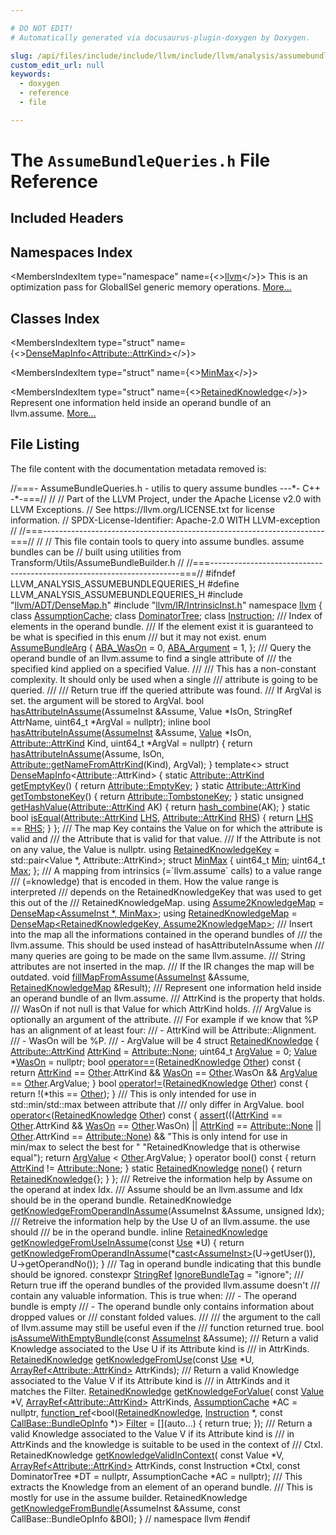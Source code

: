 ```yaml
---

# DO NOT EDIT!
# Automatically generated via docusaurus-plugin-doxygen by Doxygen.

slug: /api/files/include/include/llvm/include/llvm/analysis/assumebundlequeries-h
custom_edit_url: null
keywords:
  - doxygen
  - reference
  - file

---
```





# The `AssumeBundleQueries.h` File Reference

<DoxygenPage pluginConfig={pluginConfig}>



## Included Headers

<IncludesList>
<IncludesListItem
  filePath="llvm/ADT/DenseMap.h"
  permalink="/docs/api/files/include/include/llvm/include/llvm/adt/densemap-h"
  isLocal="true" />
<IncludesListItem
  filePath="llvm/IR/IntrinsicInst.h"
  permalink="/docs/api/files/include/include/llvm/include/llvm/ir/intrinsicinst-h"
  isLocal="true" />
</IncludesList>

## Namespaces Index

<MembersIndex>

<MembersIndexItem
  type="namespace"
  name={<><a href="/docs/api/namespaces/llvm">llvm</a></>}>
This is an optimization pass for GlobalISel generic memory operations. <a href="/docs/api/namespaces/llvm/#details">More...</a>
</MembersIndexItem>

</MembersIndex>

## Classes Index

<MembersIndex>

<MembersIndexItem
  type="struct"
  name={<><a href="/docs/api/structs/llvm/densemapinfo-3b8d43b48b72aa66e434ce6f39c7dc97">DenseMapInfo&lt;Attribute::AttrKind&gt;</a></>}>
</MembersIndexItem>

<MembersIndexItem
  type="struct"
  name={<><a href="/docs/api/structs/llvm/minmax">MinMax</a></>}>
</MembersIndexItem>

<MembersIndexItem
  type="struct"
  name={<><a href="/docs/api/structs/llvm/retainedknowledge">RetainedKnowledge</a></>}>
Represent one information held inside an operand bundle of an llvm.assume. <a href="/docs/api/structs/llvm/retainedknowledge/#details">More...</a>
</MembersIndexItem>

</MembersIndex>


## File Listing

The file content with the documentation metadata removed is:

<ProgramListing>

<Link id="l00001" /><CodeLine lineNumber="1"><Highlight kind="comment">//===- AssumeBundleQueries.h - utilis to query assume bundles ---&#42;- C++ -&#42;-===//</Highlight><Highlight kind="normal"></Highlight></CodeLine>
<Link id="l00002" /><CodeLine lineNumber="2"><Highlight kind="normal"></Highlight><Highlight kind="comment">//</Highlight><Highlight kind="normal"></Highlight></CodeLine>
<Link id="l00003" /><CodeLine lineNumber="3"><Highlight kind="normal"></Highlight><Highlight kind="comment">// Part of the LLVM Project, under the Apache License v2.0 with LLVM Exceptions.</Highlight><Highlight kind="normal"></Highlight></CodeLine>
<Link id="l00004" /><CodeLine lineNumber="4"><Highlight kind="normal"></Highlight><Highlight kind="comment">// See https://llvm.org/LICENSE.txt for license information.</Highlight><Highlight kind="normal"></Highlight></CodeLine>
<Link id="l00005" /><CodeLine lineNumber="5"><Highlight kind="normal"></Highlight><Highlight kind="comment">// SPDX-License-Identifier: Apache-2.0 WITH LLVM-exception</Highlight><Highlight kind="normal"></Highlight></CodeLine>
<Link id="l00006" /><CodeLine lineNumber="6"><Highlight kind="normal"></Highlight><Highlight kind="comment">//</Highlight><Highlight kind="normal"></Highlight></CodeLine>
<Link id="l00007" /><CodeLine lineNumber="7"><Highlight kind="normal"></Highlight><Highlight kind="comment">//===----------------------------------------------------------------------===//</Highlight><Highlight kind="normal"></Highlight></CodeLine>
<Link id="l00008" /><CodeLine lineNumber="8"><Highlight kind="normal"></Highlight><Highlight kind="comment">//</Highlight><Highlight kind="normal"></Highlight></CodeLine>
<Link id="l00009" /><CodeLine lineNumber="9"><Highlight kind="normal"></Highlight><Highlight kind="comment">// This file contain tools to query into assume bundles. assume bundles can be</Highlight><Highlight kind="normal"></Highlight></CodeLine>
<Link id="l00010" /><CodeLine lineNumber="10"><Highlight kind="normal"></Highlight><Highlight kind="comment">// built using utilities from Transform/Utils/AssumeBundleBuilder.h</Highlight><Highlight kind="normal"></Highlight></CodeLine>
<Link id="l00011" /><CodeLine lineNumber="11"><Highlight kind="normal"></Highlight><Highlight kind="comment">//</Highlight><Highlight kind="normal"></Highlight></CodeLine>
<Link id="l00012" /><CodeLine lineNumber="12"><Highlight kind="normal"></Highlight><Highlight kind="comment">//===----------------------------------------------------------------------===//</Highlight><Highlight kind="normal"></Highlight></CodeLine>
<Link id="l00013" /><CodeLine lineNumber="13"><Highlight kind="normal"></Highlight></CodeLine>
<Link id="l00014" /><CodeLine lineNumber="14"><Highlight kind="normal"></Highlight><Highlight kind="preprocessor">#ifndef LLVM&#95;ANALYSIS&#95;ASSUMEBUNDLEQUERIES&#95;H</Highlight><Highlight kind="normal"></Highlight></CodeLine>
<Link id="l00015" /><CodeLine lineNumber="15"><Highlight kind="normal"></Highlight><Highlight kind="preprocessor">#define LLVM&#95;ANALYSIS&#95;ASSUMEBUNDLEQUERIES&#95;H</Highlight><Highlight kind="normal"></Highlight></CodeLine>
<Link id="l00016" /><CodeLine lineNumber="16"><Highlight kind="normal"></Highlight></CodeLine>
<Link id="l00017" /><CodeLine lineNumber="17"><Highlight kind="normal"></Highlight><Highlight kind="preprocessor">#include &quot;<a href="/docs/api/files/include/include/llvm/include/llvm/adt/densemap-h">llvm/ADT/DenseMap.h</a>&quot;</Highlight><Highlight kind="normal"></Highlight></CodeLine>
<Link id="l00018" /><CodeLine lineNumber="18"><Highlight kind="normal"></Highlight><Highlight kind="preprocessor">#include &quot;<a href="/docs/api/files/include/include/llvm/include/llvm/ir/intrinsicinst-h">llvm/IR/IntrinsicInst.h</a>&quot;</Highlight><Highlight kind="normal"></Highlight></CodeLine>
<Link id="l00019" /><CodeLine lineNumber="19"><Highlight kind="normal"></Highlight></CodeLine>
<Link id="l00020" /><CodeLine lineNumber="20"><Highlight kind="normal"></Highlight><Highlight kind="keyword">namespace </Highlight><Highlight kind="normal"><a href="/docs/api/namespaces/llvm">llvm</a> &#123;</Highlight></CodeLine>
<Link id="l00021" /><CodeLine lineNumber="21"><Highlight kind="normal"></Highlight><Highlight kind="keyword">class </Highlight><Highlight kind="normal"><a href="/docs/api/classes/llvm/assumptioncache">AssumptionCache</a>;</Highlight></CodeLine>
<Link id="l00022" /><CodeLine lineNumber="22"><Highlight kind="normal"></Highlight><Highlight kind="keyword">class </Highlight><Highlight kind="normal"><a href="/docs/api/classes/llvm/dominatortree">DominatorTree</a>;</Highlight></CodeLine>
<Link id="l00023" /><CodeLine lineNumber="23"><Highlight kind="normal"></Highlight><Highlight kind="keyword">class </Highlight><Highlight kind="normal"><a href="/docs/api/classes/llvm/instruction">Instruction</a>;</Highlight></CodeLine>
<Link id="l00024" /><CodeLine lineNumber="24"><Highlight kind="normal"></Highlight><Highlight kind="comment"></Highlight></CodeLine>
<Link id="l00025" /><CodeLine lineNumber="25"><Highlight kind="comment">/// Index of elements in the operand bundle.</Highlight></CodeLine>
<Link id="l00026" /><CodeLine lineNumber="26"><Highlight kind="comment">/// If the element exist it is guaranteed to be what is specified in this enum</Highlight></CodeLine>
<Link id="l00027" /><CodeLine lineNumber="27"><Highlight kind="comment">/// but it may not exist.</Highlight><Highlight kind="normal"></Highlight></CodeLine>
<Link id="l00028" /><CodeLine lineNumber="28" lineLink="/docs/api/namespaces/llvm/#af36ce2c8e7a209b35ea79a00f0621852"><Highlight kind="normal"></Highlight><Highlight kind="keyword">enum</Highlight><Highlight kind="normal"> <a href="/docs/api/namespaces/llvm/#af36ce2c8e7a209b35ea79a00f0621852">AssumeBundleArg</a> &#123;</Highlight></CodeLine>
<Link id="l00029" /><CodeLine lineNumber="29" lineLink="/docs/api/namespaces/llvm/#af36ce2c8e7a209b35ea79a00f0621852a62cb1e392c91b9c6bf2929bf1f6437a4"><Highlight kind="normal">  <a href="/docs/api/namespaces/llvm/#af36ce2c8e7a209b35ea79a00f0621852a62cb1e392c91b9c6bf2929bf1f6437a4">ABA&#95;WasOn</a> = 0,</Highlight></CodeLine>
<Link id="l00030" /><CodeLine lineNumber="30" lineLink="/docs/api/namespaces/llvm/#af36ce2c8e7a209b35ea79a00f0621852a1db3cb6d53ab5e73d0d8b9e1afaa26ce"><Highlight kind="normal">  <a href="/docs/api/namespaces/llvm/#af36ce2c8e7a209b35ea79a00f0621852a1db3cb6d53ab5e73d0d8b9e1afaa26ce">ABA&#95;Argument</a> = 1,</Highlight></CodeLine>
<Link id="l00031" /><CodeLine lineNumber="31"><Highlight kind="normal">&#125;;</Highlight></CodeLine>
<Link id="l00032" /><CodeLine lineNumber="32"><Highlight kind="normal"></Highlight><Highlight kind="comment"></Highlight></CodeLine>
<Link id="l00033" /><CodeLine lineNumber="33"><Highlight kind="comment">/// Query the operand bundle of an llvm.assume to find a single attribute of</Highlight></CodeLine>
<Link id="l00034" /><CodeLine lineNumber="34"><Highlight kind="comment">/// the specified kind applied on a specified Value.</Highlight></CodeLine>
<Link id="l00035" /><CodeLine lineNumber="35"><Highlight kind="comment">///</Highlight></CodeLine>
<Link id="l00036" /><CodeLine lineNumber="36"><Highlight kind="comment">/// This has a non-constant complexity. It should only be used when a single</Highlight></CodeLine>
<Link id="l00037" /><CodeLine lineNumber="37"><Highlight kind="comment">/// attribute is going to be queried.</Highlight></CodeLine>
<Link id="l00038" /><CodeLine lineNumber="38"><Highlight kind="comment">///</Highlight></CodeLine>
<Link id="l00039" /><CodeLine lineNumber="39"><Highlight kind="comment">/// Return true iff the queried attribute was found.</Highlight></CodeLine>
<Link id="l00040" /><CodeLine lineNumber="40"><Highlight kind="comment">/// If ArgVal is set. the argument will be stored to ArgVal.</Highlight><Highlight kind="normal"></Highlight></CodeLine>
<Link id="l00041" /><CodeLine lineNumber="41"><Highlight kind="normal"></Highlight><Highlight kind="keywordtype">bool</Highlight><Highlight kind="normal"> <a href="/docs/api/namespaces/llvm/#ac175548dea024de495368b0dcd301f09">hasAttributeInAssume</a>(AssumeInst &amp;Assume, Value &#42;IsOn, StringRef AttrName,</Highlight></CodeLine>
<Link id="l00042" /><CodeLine lineNumber="42"><Highlight kind="normal">                          uint64&#95;t &#42;ArgVal = </Highlight><Highlight kind="keyword">nullptr</Highlight><Highlight kind="normal">);</Highlight></CodeLine>
<Link id="l00043" /><CodeLine lineNumber="43" lineLink="/docs/api/namespaces/llvm/#ac4ef3e6d4cf3115d5fdd70b5e35a96df"><Highlight kind="normal"></Highlight><Highlight kind="keyword">inline</Highlight><Highlight kind="normal"> </Highlight><Highlight kind="keywordtype">bool</Highlight><Highlight kind="normal"> <a href="/docs/api/namespaces/llvm/#ac175548dea024de495368b0dcd301f09">hasAttributeInAssume</a>(<a href="/docs/api/classes/llvm/assumeinst">AssumeInst</a> &amp;Assume, <a href="/docs/api/classes/llvm/value">Value</a> &#42;IsOn,</Highlight></CodeLine>
<Link id="l00044" /><CodeLine lineNumber="44"><Highlight kind="normal">                                 <a href="/docs/api/classes/llvm/attribute/#aab7ee4b8fd1d3e7e4cea87868855e60e">Attribute::AttrKind</a> Kind,</Highlight></CodeLine>
<Link id="l00045" /><CodeLine lineNumber="45"><Highlight kind="normal">                                 uint64&#95;t &#42;ArgVal = </Highlight><Highlight kind="keyword">nullptr</Highlight><Highlight kind="normal">) &#123;</Highlight></CodeLine>
<Link id="l00046" /><CodeLine lineNumber="46"><Highlight kind="normal">  </Highlight><Highlight kind="keywordflow">return</Highlight><Highlight kind="normal"> <a href="/docs/api/namespaces/llvm/#ac175548dea024de495368b0dcd301f09">hasAttributeInAssume</a>(Assume, IsOn,</Highlight></CodeLine>
<Link id="l00047" /><CodeLine lineNumber="47"><Highlight kind="normal">                              <a href="/docs/api/classes/llvm/attribute/#a9f1de7d65958c48ef95760927081625c">Attribute::getNameFromAttrKind</a>(Kind), ArgVal);</Highlight></CodeLine>
<Link id="l00048" /><CodeLine lineNumber="48"><Highlight kind="normal">&#125;</Highlight></CodeLine>
<Link id="l00049" /><CodeLine lineNumber="49"><Highlight kind="normal"></Highlight></CodeLine>
<Link id="l00050" /><CodeLine lineNumber="50" lineLink="/docs/api/structs/llvm/densemapinfo-3b8d43b48b72aa66e434ce6f39c7dc97"><Highlight kind="normal"></Highlight><Highlight kind="keyword">template</Highlight><Highlight kind="normal">&lt;&gt; </Highlight><Highlight kind="keyword">struct </Highlight><Highlight kind="normal"><a href="/docs/api/structs/llvm/densemapinfo">DenseMapInfo</a>&lt;<a href="/docs/api/classes/llvm/attribute">Attribute</a>::AttrKind&gt; &#123;</Highlight></CodeLine>
<Link id="l00051" /><CodeLine lineNumber="51" lineLink="/docs/api/structs/llvm/densemapinfo-3b8d43b48b72aa66e434ce6f39c7dc97/#a2edb48bde72543fa4b4332344901854f"><Highlight kind="normal">  </Highlight><Highlight kind="keyword">static</Highlight><Highlight kind="normal"> <a href="/docs/api/classes/llvm/attribute/#aab7ee4b8fd1d3e7e4cea87868855e60e">Attribute::AttrKind</a> <a href="/docs/api/structs/llvm/densemapinfo-3b8d43b48b72aa66e434ce6f39c7dc97/#a2edb48bde72543fa4b4332344901854f">getEmptyKey</a>() &#123;</Highlight></CodeLine>
<Link id="l00052" /><CodeLine lineNumber="52"><Highlight kind="normal">    </Highlight><Highlight kind="keywordflow">return</Highlight><Highlight kind="normal"> <a href="/docs/api/classes/llvm/attribute/#aab7ee4b8fd1d3e7e4cea87868855e60eaa108685538d49543443a0ce281efd1d8">Attribute::EmptyKey</a>;</Highlight></CodeLine>
<Link id="l00053" /><CodeLine lineNumber="53"><Highlight kind="normal">  &#125;</Highlight></CodeLine>
<Link id="l00054" /><CodeLine lineNumber="54" lineLink="/docs/api/structs/llvm/densemapinfo-3b8d43b48b72aa66e434ce6f39c7dc97/#adeb96fe57603c6997007e44de7992f8c"><Highlight kind="normal">  </Highlight><Highlight kind="keyword">static</Highlight><Highlight kind="normal"> <a href="/docs/api/classes/llvm/attribute/#aab7ee4b8fd1d3e7e4cea87868855e60e">Attribute::AttrKind</a> <a href="/docs/api/structs/llvm/densemapinfo-3b8d43b48b72aa66e434ce6f39c7dc97/#adeb96fe57603c6997007e44de7992f8c">getTombstoneKey</a>() &#123;</Highlight></CodeLine>
<Link id="l00055" /><CodeLine lineNumber="55"><Highlight kind="normal">    </Highlight><Highlight kind="keywordflow">return</Highlight><Highlight kind="normal"> <a href="/docs/api/classes/llvm/attribute/#aab7ee4b8fd1d3e7e4cea87868855e60ea3e672d8a791835da7d662b61f79590a6">Attribute::TombstoneKey</a>;</Highlight></CodeLine>
<Link id="l00056" /><CodeLine lineNumber="56"><Highlight kind="normal">  &#125;</Highlight></CodeLine>
<Link id="l00057" /><CodeLine lineNumber="57" lineLink="/docs/api/structs/llvm/densemapinfo-3b8d43b48b72aa66e434ce6f39c7dc97/#a6365ea7ed5f2f560f1fbc7696cf18f16"><Highlight kind="normal">  </Highlight><Highlight kind="keyword">static</Highlight><Highlight kind="normal"> </Highlight><Highlight kind="keywordtype">unsigned</Highlight><Highlight kind="normal"> <a href="/docs/api/structs/llvm/densemapinfo-3b8d43b48b72aa66e434ce6f39c7dc97/#a6365ea7ed5f2f560f1fbc7696cf18f16">getHashValue</a>(<a href="/docs/api/classes/llvm/attribute/#aab7ee4b8fd1d3e7e4cea87868855e60e">Attribute::AttrKind</a> AK) &#123;</Highlight></CodeLine>
<Link id="l00058" /><CodeLine lineNumber="58"><Highlight kind="normal">    </Highlight><Highlight kind="keywordflow">return</Highlight><Highlight kind="normal"> <a href="/docs/api/namespaces/llvm/#add71474638430694c84640146383fc44">hash&#95;combine</a>(AK);</Highlight></CodeLine>
<Link id="l00059" /><CodeLine lineNumber="59"><Highlight kind="normal">  &#125;</Highlight></CodeLine>
<Link id="l00060" /><CodeLine lineNumber="60" lineLink="/docs/api/structs/llvm/densemapinfo-3b8d43b48b72aa66e434ce6f39c7dc97/#a7d3f860c73e1d3f695414b9b07b45a48"><Highlight kind="normal">  </Highlight><Highlight kind="keyword">static</Highlight><Highlight kind="normal"> </Highlight><Highlight kind="keywordtype">bool</Highlight><Highlight kind="normal"> <a href="/docs/api/structs/llvm/densemapinfo-3b8d43b48b72aa66e434ce6f39c7dc97/#a7d3f860c73e1d3f695414b9b07b45a48">isEqual</a>(<a href="/docs/api/classes/llvm/attribute/#aab7ee4b8fd1d3e7e4cea87868855e60e">Attribute::AttrKind</a> <a href="/docs/api/files/lib/lib/target/lib/target/x86/x86partialreduction-cpp/#a9e1483f7215664a2315c53c3558d9a8d">LHS</a>, <a href="/docs/api/classes/llvm/attribute/#aab7ee4b8fd1d3e7e4cea87868855e60e">Attribute::AttrKind</a> <a href="/docs/api/files/lib/lib/target/lib/target/x86/x86partialreduction-cpp/#a87b8bfbbe9d8f7146d7f20a5fb42efd0">RHS</a>) &#123;</Highlight></CodeLine>
<Link id="l00061" /><CodeLine lineNumber="61"><Highlight kind="normal">    </Highlight><Highlight kind="keywordflow">return</Highlight><Highlight kind="normal"> <a href="/docs/api/files/lib/lib/target/lib/target/x86/x86partialreduction-cpp/#a9e1483f7215664a2315c53c3558d9a8d">LHS</a> == <a href="/docs/api/files/lib/lib/target/lib/target/x86/x86partialreduction-cpp/#a87b8bfbbe9d8f7146d7f20a5fb42efd0">RHS</a>;</Highlight></CodeLine>
<Link id="l00062" /><CodeLine lineNumber="62"><Highlight kind="normal">  &#125;</Highlight></CodeLine>
<Link id="l00063" /><CodeLine lineNumber="63"><Highlight kind="normal">&#125;;</Highlight></CodeLine>
<Link id="l00064" /><CodeLine lineNumber="64"><Highlight kind="normal"></Highlight><Highlight kind="comment"></Highlight></CodeLine>
<Link id="l00065" /><CodeLine lineNumber="65"><Highlight kind="comment">/// The map Key contains the Value on for which the attribute is valid and</Highlight></CodeLine>
<Link id="l00066" /><CodeLine lineNumber="66"><Highlight kind="comment">/// the Attribute that is valid for that value.</Highlight></CodeLine>
<Link id="l00067" /><CodeLine lineNumber="67"><Highlight kind="comment">/// If the Attribute is not on any value, the Value is nullptr.</Highlight><Highlight kind="normal"></Highlight></CodeLine>
<Link id="l00068" /><CodeLine lineNumber="68" lineLink="/docs/api/namespaces/llvm/#a9888552f3123d4dc7fc12875d9f17d3c"><Highlight kind="normal"></Highlight><Highlight kind="keyword">using </Highlight><Highlight kind="normal"><a href="/docs/api/namespaces/llvm/#a9888552f3123d4dc7fc12875d9f17d3c">RetainedKnowledgeKey</a> = std::pair&lt;Value &#42;, Attribute::AttrKind&gt;;</Highlight></CodeLine>
<Link id="l00069" /><CodeLine lineNumber="69"><Highlight kind="normal"></Highlight></CodeLine>
<Link id="l00070" /><CodeLine lineNumber="70" lineLink="/docs/api/structs/llvm/minmax"><Highlight kind="normal"></Highlight><Highlight kind="keyword">struct </Highlight><Highlight kind="normal"><a href="/docs/api/structs/llvm/minmax">MinMax</a> &#123;</Highlight></CodeLine>
<Link id="l00071" /><CodeLine lineNumber="71" lineLink="/docs/api/structs/llvm/minmax/#a88c3544c3aa0f64f4df2aa202b4b58d8"><Highlight kind="normal">  uint64&#95;t <a href="/docs/api/structs/llvm/minmax/#a88c3544c3aa0f64f4df2aa202b4b58d8">Min</a>;</Highlight></CodeLine>
<Link id="l00072" /><CodeLine lineNumber="72" lineLink="/docs/api/structs/llvm/minmax/#aeb30866b8cc9b02f097f13ee2861de5a"><Highlight kind="normal">  uint64&#95;t <a href="/docs/api/structs/llvm/minmax/#aeb30866b8cc9b02f097f13ee2861de5a">Max</a>;</Highlight></CodeLine>
<Link id="l00073" /><CodeLine lineNumber="73"><Highlight kind="normal">&#125;;</Highlight></CodeLine>
<Link id="l00074" /><CodeLine lineNumber="74"><Highlight kind="normal"></Highlight><Highlight kind="comment"></Highlight></CodeLine>
<Link id="l00075" /><CodeLine lineNumber="75"><Highlight kind="comment">/// A mapping from intrinsics (=&#96;llvm.assume&#96; calls) to a value range</Highlight></CodeLine>
<Link id="l00076" /><CodeLine lineNumber="76"><Highlight kind="comment">/// (=knowledge) that is encoded in them. How the value range is interpreted</Highlight></CodeLine>
<Link id="l00077" /><CodeLine lineNumber="77"><Highlight kind="comment">/// depends on the RetainedKnowledgeKey that was used to get this out of the</Highlight></CodeLine>
<Link id="l00078" /><CodeLine lineNumber="78"><Highlight kind="comment">/// RetainedKnowledgeMap.</Highlight><Highlight kind="normal"></Highlight></CodeLine>
<Link id="l00079" /><CodeLine lineNumber="79" lineLink="/docs/api/namespaces/llvm/#a241c18622ca237009c5f3c9ef40192bd"><Highlight kind="normal"></Highlight><Highlight kind="keyword">using </Highlight><Highlight kind="normal"><a href="/docs/api/namespaces/llvm/#a241c18622ca237009c5f3c9ef40192bd">Assume2KnowledgeMap</a> = <a href="/docs/api/classes/llvm/densemap">DenseMap&lt;AssumeInst &#42;, MinMax&gt;</a>;</Highlight></CodeLine>
<Link id="l00080" /><CodeLine lineNumber="80"><Highlight kind="normal"></Highlight></CodeLine>
<Link id="l00081" /><CodeLine lineNumber="81" lineLink="/docs/api/namespaces/llvm/#a681f4982ace03237b4578f1280eef12e"><Highlight kind="normal"></Highlight><Highlight kind="keyword">using </Highlight><Highlight kind="normal"><a href="/docs/api/namespaces/llvm/#a681f4982ace03237b4578f1280eef12e">RetainedKnowledgeMap</a> =</Highlight></CodeLine>
<Link id="l00082" /><CodeLine lineNumber="82"><Highlight kind="normal">    <a href="/docs/api/classes/llvm/densemap">DenseMap&lt;RetainedKnowledgeKey, Assume2KnowledgeMap&gt;</a>;</Highlight></CodeLine>
<Link id="l00083" /><CodeLine lineNumber="83"><Highlight kind="normal"></Highlight><Highlight kind="comment"></Highlight></CodeLine>
<Link id="l00084" /><CodeLine lineNumber="84"><Highlight kind="comment">/// Insert into the map all the informations contained in the operand bundles of</Highlight></CodeLine>
<Link id="l00085" /><CodeLine lineNumber="85"><Highlight kind="comment">/// the llvm.assume. This should be used instead of hasAttributeInAssume when</Highlight></CodeLine>
<Link id="l00086" /><CodeLine lineNumber="86"><Highlight kind="comment">/// many queries are going to be made on the same llvm.assume.</Highlight></CodeLine>
<Link id="l00087" /><CodeLine lineNumber="87"><Highlight kind="comment">/// String attributes are not inserted in the map.</Highlight></CodeLine>
<Link id="l00088" /><CodeLine lineNumber="88"><Highlight kind="comment">/// If the IR changes the map will be outdated.</Highlight><Highlight kind="normal"></Highlight></CodeLine>
<Link id="l00089" /><CodeLine lineNumber="89"><Highlight kind="normal"></Highlight><Highlight kind="keywordtype">void</Highlight><Highlight kind="normal"> <a href="/docs/api/namespaces/llvm/#ad0cb3b7526df89b44d7c13b54cd25a51">fillMapFromAssume</a>(<a href="/docs/api/classes/llvm/assumeinst">AssumeInst</a> &amp;Assume, <a href="/docs/api/namespaces/llvm/#a681f4982ace03237b4578f1280eef12e">RetainedKnowledgeMap</a> &amp;Result);</Highlight></CodeLine>
<Link id="l00090" /><CodeLine lineNumber="90"><Highlight kind="normal"></Highlight><Highlight kind="comment"></Highlight></CodeLine>
<Link id="l00091" /><CodeLine lineNumber="91"><Highlight kind="comment">/// Represent one information held inside an operand bundle of an llvm.assume.</Highlight></CodeLine>
<Link id="l00092" /><CodeLine lineNumber="92"><Highlight kind="comment">/// AttrKind is the property that holds.</Highlight></CodeLine>
<Link id="l00093" /><CodeLine lineNumber="93"><Highlight kind="comment">/// WasOn if not null is that Value for which AttrKind holds.</Highlight></CodeLine>
<Link id="l00094" /><CodeLine lineNumber="94"><Highlight kind="comment">/// ArgValue is optionally an argument of the attribute.</Highlight></CodeLine>
<Link id="l00095" /><CodeLine lineNumber="95"><Highlight kind="comment">/// For example if we know that %P has an alignment of at least four:</Highlight></CodeLine>
<Link id="l00096" /><CodeLine lineNumber="96"><Highlight kind="comment">///  - AttrKind will be Attribute::Alignment.</Highlight></CodeLine>
<Link id="l00097" /><CodeLine lineNumber="97"><Highlight kind="comment">///  - WasOn will be %P.</Highlight></CodeLine>
<Link id="l00098" /><CodeLine lineNumber="98"><Highlight kind="comment">///  - ArgValue will be 4</Highlight><Highlight kind="normal"></Highlight></CodeLine>
<Link id="l00099" /><CodeLine lineNumber="99" lineLink="/docs/api/structs/llvm/retainedknowledge"><Highlight kind="normal"></Highlight><Highlight kind="keyword">struct </Highlight><Highlight kind="normal"><a href="/docs/api/structs/llvm/retainedknowledge">RetainedKnowledge</a> &#123;</Highlight></CodeLine>
<Link id="l00100" /><CodeLine lineNumber="100" lineLink="/docs/api/structs/llvm/retainedknowledge/#a054a26c551d4de8f1af4d75a7a67a42a"><Highlight kind="normal">  <a href="/docs/api/classes/llvm/attribute/#aab7ee4b8fd1d3e7e4cea87868855e60e">Attribute::AttrKind</a> <a href="/docs/api/structs/llvm/retainedknowledge/#a054a26c551d4de8f1af4d75a7a67a42a">AttrKind</a> = <a href="/docs/api/classes/llvm/attribute/#aab7ee4b8fd1d3e7e4cea87868855e60ea5e58e419b1c9e35d6131976412fd8f0c">Attribute::None</a>;</Highlight></CodeLine>
<Link id="l00101" /><CodeLine lineNumber="101" lineLink="/docs/api/structs/llvm/retainedknowledge/#a3b64a97b9157b9bd9a1d924cae66254b"><Highlight kind="normal">  uint64&#95;t <a href="/docs/api/structs/llvm/retainedknowledge/#a3b64a97b9157b9bd9a1d924cae66254b">ArgValue</a> = 0;</Highlight></CodeLine>
<Link id="l00102" /><CodeLine lineNumber="102" lineLink="/docs/api/structs/llvm/retainedknowledge/#a99ac6afa72b262e95ceb85328c6cb5c6"><Highlight kind="normal">  <a href="/docs/api/classes/llvm/value">Value</a> &#42;<a href="/docs/api/structs/llvm/retainedknowledge/#a99ac6afa72b262e95ceb85328c6cb5c6">WasOn</a> = </Highlight><Highlight kind="keyword">nullptr</Highlight><Highlight kind="normal">;</Highlight></CodeLine>
<Link id="l00103" /><CodeLine lineNumber="103" lineLink="/docs/api/structs/llvm/retainedknowledge/#adc93b51f6b1c4ea5ac926d9b28e38e70"><Highlight kind="normal">  </Highlight><Highlight kind="keywordtype">bool</Highlight><Highlight kind="normal"> <a href="/docs/api/structs/llvm/retainedknowledge/#adc93b51f6b1c4ea5ac926d9b28e38e70">operator==</a>(<a href="/docs/api/structs/llvm/retainedknowledge">RetainedKnowledge</a> <a href="/docs/api/namespaces/llvm/#a9eb4f5b98b70ee4fab9614ed58282c1fa6311ae17c1ee52b36e68aaf4ad066387">Other</a>)</Highlight><Highlight kind="keyword"> const </Highlight><Highlight kind="normal">&#123;</Highlight></CodeLine>
<Link id="l00104" /><CodeLine lineNumber="104"><Highlight kind="normal">    </Highlight><Highlight kind="keywordflow">return</Highlight><Highlight kind="normal"> <a href="/docs/api/structs/llvm/retainedknowledge/#a054a26c551d4de8f1af4d75a7a67a42a">AttrKind</a> == <a href="/docs/api/namespaces/llvm/#a9eb4f5b98b70ee4fab9614ed58282c1fa6311ae17c1ee52b36e68aaf4ad066387">Other</a>.AttrKind &amp;&amp; <a href="/docs/api/structs/llvm/retainedknowledge/#a99ac6afa72b262e95ceb85328c6cb5c6">WasOn</a> == <a href="/docs/api/namespaces/llvm/#a9eb4f5b98b70ee4fab9614ed58282c1fa6311ae17c1ee52b36e68aaf4ad066387">Other</a>.WasOn &amp;&amp;</Highlight></CodeLine>
<Link id="l00105" /><CodeLine lineNumber="105"><Highlight kind="normal">           <a href="/docs/api/structs/llvm/retainedknowledge/#a3b64a97b9157b9bd9a1d924cae66254b">ArgValue</a> == <a href="/docs/api/namespaces/llvm/#a9eb4f5b98b70ee4fab9614ed58282c1fa6311ae17c1ee52b36e68aaf4ad066387">Other</a>.ArgValue;</Highlight></CodeLine>
<Link id="l00106" /><CodeLine lineNumber="106"><Highlight kind="normal">  &#125;</Highlight></CodeLine>
<Link id="l00107" /><CodeLine lineNumber="107" lineLink="/docs/api/structs/llvm/retainedknowledge/#a94e146b3c708ec72472ad81e9370cff0"><Highlight kind="normal">  </Highlight><Highlight kind="keywordtype">bool</Highlight><Highlight kind="normal"> <a href="/docs/api/structs/llvm/retainedknowledge/#a94e146b3c708ec72472ad81e9370cff0">operator!=</a>(<a href="/docs/api/structs/llvm/retainedknowledge">RetainedKnowledge</a> <a href="/docs/api/namespaces/llvm/#a9eb4f5b98b70ee4fab9614ed58282c1fa6311ae17c1ee52b36e68aaf4ad066387">Other</a>)</Highlight><Highlight kind="keyword"> const </Highlight><Highlight kind="normal">&#123; </Highlight><Highlight kind="keywordflow">return</Highlight><Highlight kind="normal"> !(&#42;</Highlight><Highlight kind="keyword">this</Highlight><Highlight kind="normal"> == <a href="/docs/api/namespaces/llvm/#a9eb4f5b98b70ee4fab9614ed58282c1fa6311ae17c1ee52b36e68aaf4ad066387">Other</a>); &#125;</Highlight><Highlight kind="comment"></Highlight></CodeLine>
<Link id="l00108" /><CodeLine lineNumber="108"><Highlight kind="comment">  /// This is only intended for use in std::min/std::max between attribute that</Highlight></CodeLine>
<Link id="l00109" /><CodeLine lineNumber="109"><Highlight kind="comment">  /// only differ in ArgValue.</Highlight><Highlight kind="normal"></Highlight></CodeLine>
<Link id="l00110" /><CodeLine lineNumber="110" lineLink="/docs/api/structs/llvm/retainedknowledge/#aece4000222328082a903cdbda2648c10"><Highlight kind="normal">  </Highlight><Highlight kind="keywordtype">bool</Highlight><Highlight kind="normal"> <a href="/docs/api/structs/llvm/retainedknowledge/#aece4000222328082a903cdbda2648c10">operator&lt;</a>(<a href="/docs/api/structs/llvm/retainedknowledge">RetainedKnowledge</a> <a href="/docs/api/namespaces/llvm/#a9eb4f5b98b70ee4fab9614ed58282c1fa6311ae17c1ee52b36e68aaf4ad066387">Other</a>)</Highlight><Highlight kind="keyword"> const </Highlight><Highlight kind="normal">&#123;</Highlight></CodeLine>
<Link id="l00111" /><CodeLine lineNumber="111"><Highlight kind="normal">    <a href="/docs/api/files/lib/lib/target/lib/target/amdgpu/silowercontrolflow-cpp/#a4868c5d81c5ccc98c47aeab6244346a0">assert</a>(((<a href="/docs/api/structs/llvm/retainedknowledge/#a054a26c551d4de8f1af4d75a7a67a42a">AttrKind</a> == <a href="/docs/api/namespaces/llvm/#a9eb4f5b98b70ee4fab9614ed58282c1fa6311ae17c1ee52b36e68aaf4ad066387">Other</a>.AttrKind &amp;&amp; <a href="/docs/api/structs/llvm/retainedknowledge/#a99ac6afa72b262e95ceb85328c6cb5c6">WasOn</a> == <a href="/docs/api/namespaces/llvm/#a9eb4f5b98b70ee4fab9614ed58282c1fa6311ae17c1ee52b36e68aaf4ad066387">Other</a>.WasOn) ||</Highlight></CodeLine>
<Link id="l00112" /><CodeLine lineNumber="112"><Highlight kind="normal">            <a href="/docs/api/structs/llvm/retainedknowledge/#a054a26c551d4de8f1af4d75a7a67a42a">AttrKind</a> == <a href="/docs/api/classes/llvm/attribute/#aab7ee4b8fd1d3e7e4cea87868855e60ea5e58e419b1c9e35d6131976412fd8f0c">Attribute::None</a> || <a href="/docs/api/namespaces/llvm/#a9eb4f5b98b70ee4fab9614ed58282c1fa6311ae17c1ee52b36e68aaf4ad066387">Other</a>.AttrKind == <a href="/docs/api/classes/llvm/attribute/#aab7ee4b8fd1d3e7e4cea87868855e60ea5e58e419b1c9e35d6131976412fd8f0c">Attribute::None</a>) &amp;&amp;</Highlight></CodeLine>
<Link id="l00113" /><CodeLine lineNumber="113"><Highlight kind="normal">           </Highlight><Highlight kind="stringliteral">&quot;This is only intend for use in min/max to select the best for &quot;</Highlight><Highlight kind="normal"></Highlight></CodeLine>
<Link id="l00114" /><CodeLine lineNumber="114"><Highlight kind="normal">           </Highlight><Highlight kind="stringliteral">&quot;RetainedKnowledge that is otherwise equal&quot;</Highlight><Highlight kind="normal">);</Highlight></CodeLine>
<Link id="l00115" /><CodeLine lineNumber="115"><Highlight kind="normal">    </Highlight><Highlight kind="keywordflow">return</Highlight><Highlight kind="normal"> <a href="/docs/api/structs/llvm/retainedknowledge/#a3b64a97b9157b9bd9a1d924cae66254b">ArgValue</a> &lt; <a href="/docs/api/namespaces/llvm/#a9eb4f5b98b70ee4fab9614ed58282c1fa6311ae17c1ee52b36e68aaf4ad066387">Other</a>.ArgValue;</Highlight></CodeLine>
<Link id="l00116" /><CodeLine lineNumber="116"><Highlight kind="normal">  &#125;</Highlight></CodeLine>
<Link id="l00117" /><CodeLine lineNumber="117" lineLink="/docs/api/structs/llvm/retainedknowledge/#a35ce2f6504c38f2148b3a8d41e283f1c"><Highlight kind="normal">  </Highlight><Highlight kind="keyword">operator</Highlight><Highlight kind="normal"> bool()</Highlight><Highlight kind="keyword"> const </Highlight><Highlight kind="normal">&#123; </Highlight><Highlight kind="keywordflow">return</Highlight><Highlight kind="normal"> <a href="/docs/api/structs/llvm/retainedknowledge/#a054a26c551d4de8f1af4d75a7a67a42a">AttrKind</a> != <a href="/docs/api/classes/llvm/attribute/#aab7ee4b8fd1d3e7e4cea87868855e60ea5e58e419b1c9e35d6131976412fd8f0c">Attribute::None</a>; &#125;</Highlight></CodeLine>
<Link id="l00118" /><CodeLine lineNumber="118" lineLink="/docs/api/structs/llvm/retainedknowledge/#a5831cbb744aa662c00d3cb9e56a1dad3"><Highlight kind="normal">  </Highlight><Highlight kind="keyword">static</Highlight><Highlight kind="normal"> <a href="/docs/api/structs/llvm/retainedknowledge">RetainedKnowledge</a> <a href="/docs/api/structs/llvm/retainedknowledge/#a5831cbb744aa662c00d3cb9e56a1dad3">none</a>() &#123; </Highlight><Highlight kind="keywordflow">return</Highlight><Highlight kind="normal"> <a href="/docs/api/structs/llvm/retainedknowledge">RetainedKnowledge</a>&#123;&#125;; &#125;</Highlight></CodeLine>
<Link id="l00119" /><CodeLine lineNumber="119"><Highlight kind="normal">&#125;;</Highlight></CodeLine>
<Link id="l00120" /><CodeLine lineNumber="120"><Highlight kind="normal"></Highlight><Highlight kind="comment"></Highlight></CodeLine>
<Link id="l00121" /><CodeLine lineNumber="121"><Highlight kind="comment">/// Retreive the information help by Assume on the operand at index Idx.</Highlight></CodeLine>
<Link id="l00122" /><CodeLine lineNumber="122"><Highlight kind="comment">/// Assume should be an llvm.assume and Idx should be in the operand bundle.</Highlight><Highlight kind="normal"></Highlight></CodeLine>
<Link id="l00123" /><CodeLine lineNumber="123"><Highlight kind="normal">RetainedKnowledge <a href="/docs/api/namespaces/llvm/#a34da38db06d2aeac588562ae3935c89f">getKnowledgeFromOperandInAssume</a>(AssumeInst &amp;Assume,</Highlight></CodeLine>
<Link id="l00124" /><CodeLine lineNumber="124"><Highlight kind="normal">                                                  </Highlight><Highlight kind="keywordtype">unsigned</Highlight><Highlight kind="normal"> Idx);</Highlight></CodeLine>
<Link id="l00125" /><CodeLine lineNumber="125"><Highlight kind="normal"></Highlight><Highlight kind="comment"></Highlight></CodeLine>
<Link id="l00126" /><CodeLine lineNumber="126"><Highlight kind="comment">/// Retreive the information help by the Use U of an llvm.assume. the use should</Highlight></CodeLine>
<Link id="l00127" /><CodeLine lineNumber="127"><Highlight kind="comment">/// be in the operand bundle.</Highlight><Highlight kind="normal"></Highlight></CodeLine>
<Link id="l00128" /><CodeLine lineNumber="128" lineLink="/docs/api/namespaces/llvm/#adb14aff08b31a536fbf016a4424262ee"><Highlight kind="normal"></Highlight><Highlight kind="keyword">inline</Highlight><Highlight kind="normal"> <a href="/docs/api/structs/llvm/retainedknowledge">RetainedKnowledge</a> <a href="/docs/api/namespaces/llvm/#adb14aff08b31a536fbf016a4424262ee">getKnowledgeFromUseInAssume</a>(</Highlight><Highlight kind="keyword">const</Highlight><Highlight kind="normal"> <a href="/docs/api/classes/llvm/use">Use</a> &#42;U) &#123;</Highlight></CodeLine>
<Link id="l00129" /><CodeLine lineNumber="129"><Highlight kind="normal">  </Highlight><Highlight kind="keywordflow">return</Highlight><Highlight kind="normal"> <a href="/docs/api/namespaces/llvm/#a34da38db06d2aeac588562ae3935c89f">getKnowledgeFromOperandInAssume</a>(&#42;<a href="/docs/api/namespaces/llvm/#ac4fc845f5ed92de63cd4474f128f5fc5">cast&lt;AssumeInst&gt;</a>(U-&gt;getUser()),</Highlight></CodeLine>
<Link id="l00130" /><CodeLine lineNumber="130"><Highlight kind="normal">                                         U-&gt;getOperandNo());</Highlight></CodeLine>
<Link id="l00131" /><CodeLine lineNumber="131"><Highlight kind="normal">&#125;</Highlight></CodeLine>
<Link id="l00132" /><CodeLine lineNumber="132"><Highlight kind="normal"></Highlight><Highlight kind="comment"></Highlight></CodeLine>
<Link id="l00133" /><CodeLine lineNumber="133"><Highlight kind="comment">/// Tag in operand bundle indicating that this bundle should be ignored.</Highlight><Highlight kind="normal"></Highlight></CodeLine>
<Link id="l00134" /><CodeLine lineNumber="134" lineLink="/docs/api/namespaces/llvm/#a372ec0fd61fee8a8845f46ccf27c82cf"><Highlight kind="normal"></Highlight><Highlight kind="keyword">constexpr</Highlight><Highlight kind="normal"> <a href="/docs/api/classes/llvm/stringref">StringRef</a> <a href="/docs/api/namespaces/llvm/#a372ec0fd61fee8a8845f46ccf27c82cf">IgnoreBundleTag</a> = </Highlight><Highlight kind="stringliteral">&quot;ignore&quot;</Highlight><Highlight kind="normal">;</Highlight></CodeLine>
<Link id="l00135" /><CodeLine lineNumber="135"><Highlight kind="normal"></Highlight><Highlight kind="comment"></Highlight></CodeLine>
<Link id="l00136" /><CodeLine lineNumber="136"><Highlight kind="comment">/// Return true iff the operand bundles of the provided llvm.assume doesn&#39;t</Highlight></CodeLine>
<Link id="l00137" /><CodeLine lineNumber="137"><Highlight kind="comment">/// contain any valuable information. This is true when:</Highlight></CodeLine>
<Link id="l00138" /><CodeLine lineNumber="138"><Highlight kind="comment">///  - The operand bundle is empty</Highlight></CodeLine>
<Link id="l00139" /><CodeLine lineNumber="139"><Highlight kind="comment">///  - The operand bundle only contains information about dropped values or</Highlight></CodeLine>
<Link id="l00140" /><CodeLine lineNumber="140"><Highlight kind="comment">///    constant folded values.</Highlight></CodeLine>
<Link id="l00141" /><CodeLine lineNumber="141"><Highlight kind="comment">///</Highlight></CodeLine>
<Link id="l00142" /><CodeLine lineNumber="142"><Highlight kind="comment">/// the argument to the call of llvm.assume may still be useful even if the</Highlight></CodeLine>
<Link id="l00143" /><CodeLine lineNumber="143"><Highlight kind="comment">/// function returned true.</Highlight><Highlight kind="normal"></Highlight></CodeLine>
<Link id="l00144" /><CodeLine lineNumber="144"><Highlight kind="normal"></Highlight><Highlight kind="keywordtype">bool</Highlight><Highlight kind="normal"> <a href="/docs/api/namespaces/llvm/#a4418ab5bfa0defc56f75457a07161472">isAssumeWithEmptyBundle</a>(</Highlight><Highlight kind="keyword">const</Highlight><Highlight kind="normal"> <a href="/docs/api/classes/llvm/assumeinst">AssumeInst</a> &amp;Assume);</Highlight></CodeLine>
<Link id="l00145" /><CodeLine lineNumber="145"><Highlight kind="normal"></Highlight><Highlight kind="comment"></Highlight></CodeLine>
<Link id="l00146" /><CodeLine lineNumber="146"><Highlight kind="comment">/// Return a valid Knowledge associated to the Use U if its Attribute kind is</Highlight></CodeLine>
<Link id="l00147" /><CodeLine lineNumber="147"><Highlight kind="comment">/// in AttrKinds.</Highlight><Highlight kind="normal"></Highlight></CodeLine>
<Link id="l00148" /><CodeLine lineNumber="148"><Highlight kind="normal"><a href="/docs/api/structs/llvm/retainedknowledge">RetainedKnowledge</a> <a href="/docs/api/namespaces/llvm/#a95c64b72ee738c969f87befc9b66ee30">getKnowledgeFromUse</a>(</Highlight><Highlight kind="keyword">const</Highlight><Highlight kind="normal"> <a href="/docs/api/classes/llvm/use">Use</a> &#42;U,</Highlight></CodeLine>
<Link id="l00149" /><CodeLine lineNumber="149"><Highlight kind="normal">                                      <a href="/docs/api/classes/llvm/arrayref">ArrayRef&lt;Attribute::AttrKind&gt;</a> AttrKinds);</Highlight></CodeLine>
<Link id="l00150" /><CodeLine lineNumber="150"><Highlight kind="normal"></Highlight><Highlight kind="comment"></Highlight></CodeLine>
<Link id="l00151" /><CodeLine lineNumber="151"><Highlight kind="comment">/// Return a valid Knowledge associated to the Value V if its Attribute kind is</Highlight></CodeLine>
<Link id="l00152" /><CodeLine lineNumber="152"><Highlight kind="comment">/// in AttrKinds and it matches the Filter.</Highlight><Highlight kind="normal"></Highlight></CodeLine>
<Link id="l00153" /><CodeLine lineNumber="153"><Highlight kind="normal"><a href="/docs/api/structs/llvm/retainedknowledge">RetainedKnowledge</a> <a href="/docs/api/namespaces/llvm/#a5ade489c0f3b2b272cfcf0bb8f011399">getKnowledgeForValue</a>(</Highlight></CodeLine>
<Link id="l00154" /><CodeLine lineNumber="154"><Highlight kind="normal">    </Highlight><Highlight kind="keyword">const</Highlight><Highlight kind="normal"> <a href="/docs/api/classes/llvm/value">Value</a> &#42;V, <a href="/docs/api/classes/llvm/arrayref">ArrayRef&lt;Attribute::AttrKind&gt;</a> AttrKinds,</Highlight></CodeLine>
<Link id="l00155" /><CodeLine lineNumber="155"><Highlight kind="normal">    <a href="/docs/api/classes/llvm/assumptioncache">AssumptionCache</a> &#42;AC = </Highlight><Highlight kind="keyword">nullptr</Highlight><Highlight kind="normal">,</Highlight></CodeLine>
<Link id="l00156" /><CodeLine lineNumber="156"><Highlight kind="normal">    <a href="/docs/api/classes/llvm/function-ref">function&#95;ref</a>&lt;</Highlight><Highlight kind="keywordtype">bool</Highlight><Highlight kind="normal">(<a href="/docs/api/structs/llvm/retainedknowledge">RetainedKnowledge</a>, <a href="/docs/api/classes/llvm/instruction">Instruction</a> &#42;,</Highlight></CodeLine>
<Link id="l00157" /><CodeLine lineNumber="157"><Highlight kind="normal">                            </Highlight><Highlight kind="keyword">const</Highlight><Highlight kind="normal"> <a href="/docs/api/structs/llvm/callbase/bundleopinfo">CallBase::BundleOpInfo</a> &#42;)&gt;</Highlight></CodeLine>
<Link id="l00158" /><CodeLine lineNumber="158"><Highlight kind="normal">        <a href="/docs/api/namespaces/llvm/#aaee5189b9c4db9ad666a88abaf1ee0c4ad7778d0c64b6ba21494c97f77a66885a">Filter</a> = &#91;&#93;(</Highlight><Highlight kind="keyword">auto</Highlight><Highlight kind="normal">...) &#123; </Highlight><Highlight kind="keywordflow">return</Highlight><Highlight kind="normal"> </Highlight><Highlight kind="keyword">true</Highlight><Highlight kind="normal">; &#125;);</Highlight></CodeLine>
<Link id="l00159" /><CodeLine lineNumber="159"><Highlight kind="normal"></Highlight><Highlight kind="comment"></Highlight></CodeLine>
<Link id="l00160" /><CodeLine lineNumber="160"><Highlight kind="comment">/// Return a valid Knowledge associated to the Value V if its Attribute kind is</Highlight></CodeLine>
<Link id="l00161" /><CodeLine lineNumber="161"><Highlight kind="comment">/// in AttrKinds and the knowledge is suitable to be used in the context of</Highlight></CodeLine>
<Link id="l00162" /><CodeLine lineNumber="162"><Highlight kind="comment">/// CtxI.</Highlight><Highlight kind="normal"></Highlight></CodeLine>
<Link id="l00163" /><CodeLine lineNumber="163"><Highlight kind="normal">RetainedKnowledge <a href="/docs/api/namespaces/llvm/#a59fbd04b5994401ad0421914a9d9da43">getKnowledgeValidInContext</a>(</Highlight></CodeLine>
<Link id="l00164" /><CodeLine lineNumber="164"><Highlight kind="normal">    </Highlight><Highlight kind="keyword">const</Highlight><Highlight kind="normal"> Value &#42;V, <a href="/docs/api/namespaces/llvm/#ab9c6b351507d3c0730f4290919d43a12">ArrayRef&lt;Attribute::AttrKind&gt;</a> AttrKinds,</Highlight></CodeLine>
<Link id="l00165" /><CodeLine lineNumber="165"><Highlight kind="normal">    </Highlight><Highlight kind="keyword">const</Highlight><Highlight kind="normal"> Instruction &#42;CtxI, </Highlight><Highlight kind="keyword">const</Highlight><Highlight kind="normal"> DominatorTree &#42;DT = </Highlight><Highlight kind="keyword">nullptr</Highlight><Highlight kind="normal">,</Highlight></CodeLine>
<Link id="l00166" /><CodeLine lineNumber="166"><Highlight kind="normal">    AssumptionCache &#42;AC = </Highlight><Highlight kind="keyword">nullptr</Highlight><Highlight kind="normal">);</Highlight></CodeLine>
<Link id="l00167" /><CodeLine lineNumber="167"><Highlight kind="normal"></Highlight><Highlight kind="comment"></Highlight></CodeLine>
<Link id="l00168" /><CodeLine lineNumber="168"><Highlight kind="comment">/// This extracts the Knowledge from an element of an operand bundle.</Highlight></CodeLine>
<Link id="l00169" /><CodeLine lineNumber="169"><Highlight kind="comment">/// This is mostly for use in the assume builder.</Highlight><Highlight kind="normal"></Highlight></CodeLine>
<Link id="l00170" /><CodeLine lineNumber="170"><Highlight kind="normal">RetainedKnowledge <a href="/docs/api/namespaces/llvm/#a5b33634e0aa97435f13845ce7e10411e">getKnowledgeFromBundle</a>(AssumeInst &amp;Assume,</Highlight></CodeLine>
<Link id="l00171" /><CodeLine lineNumber="171"><Highlight kind="normal">                                         </Highlight><Highlight kind="keyword">const</Highlight><Highlight kind="normal"> CallBase::BundleOpInfo &amp;BOI);</Highlight></CodeLine>
<Link id="l00172" /><CodeLine lineNumber="172"><Highlight kind="normal"></Highlight></CodeLine>
<Link id="l00173" /><CodeLine lineNumber="173"><Highlight kind="normal">&#125; </Highlight><Highlight kind="comment">// namespace llvm</Highlight><Highlight kind="normal"></Highlight></CodeLine>
<Link id="l00174" /><CodeLine lineNumber="174"><Highlight kind="normal"></Highlight></CodeLine>
<Link id="l00175" /><CodeLine lineNumber="175"><Highlight kind="normal"></Highlight><Highlight kind="preprocessor">#endif</Highlight></CodeLine>

</ProgramListing>


</DoxygenPage>
